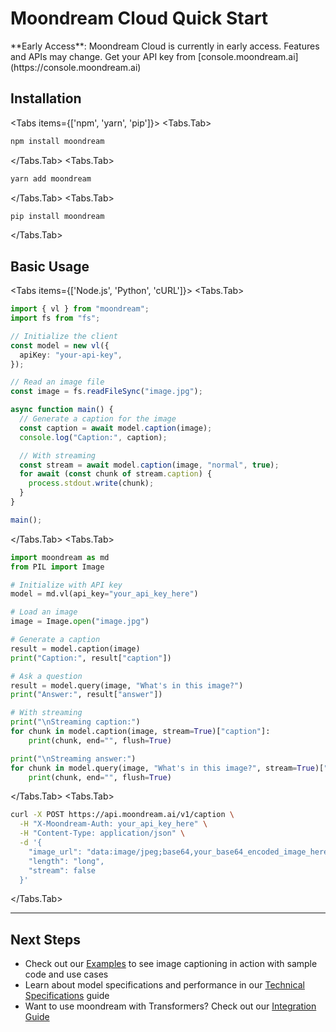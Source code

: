
# Moondream Cloud Quick Start

<Callout type="warning" emoji="🚧">
  **Early Access**: Moondream Cloud is currently in early access. Features and APIs may change.
</Callout>

<Callout type="info">
  Get your API key from [console.moondream.ai](https://console.moondream.ai)
</Callout>

## Installation

<Tabs items={['npm', 'yarn', 'pip']}>
  <Tabs.Tab>
```bash copy
npm install moondream
```
  </Tabs.Tab>
  <Tabs.Tab>
```bash copy
yarn add moondream
```
  </Tabs.Tab>
  <Tabs.Tab>
```bash copy
pip install moondream
```
  </Tabs.Tab>
</Tabs>

## Basic Usage

<Tabs items={['Node.js', 'Python', 'cURL']}>
  <Tabs.Tab>
```typescript
import { vl } from "moondream";
import fs from "fs";

// Initialize the client
const model = new vl({
  apiKey: "your-api-key",
});

// Read an image file
const image = fs.readFileSync("image.jpg");

async function main() {
  // Generate a caption for the image
  const caption = await model.caption(image);
  console.log("Caption:", caption);

  // With streaming
  const stream = await model.caption(image, "normal", true);
  for await (const chunk of stream.caption) {
    process.stdout.write(chunk);
  }
}

main();
```
  </Tabs.Tab>
  <Tabs.Tab>
```python
import moondream as md
from PIL import Image

# Initialize with API key
model = md.vl(api_key="your_api_key_here")

# Load an image
image = Image.open("image.jpg")

# Generate a caption
result = model.caption(image)
print("Caption:", result["caption"])

# Ask a question
result = model.query(image, "What's in this image?")
print("Answer:", result["answer"])

# With streaming
print("\nStreaming caption:")
for chunk in model.caption(image, stream=True)["caption"]:
    print(chunk, end="", flush=True)

print("\nStreaming answer:")
for chunk in model.query(image, "What's in this image?", stream=True)["answer"]:
    print(chunk, end="", flush=True)
```
  </Tabs.Tab>
  <Tabs.Tab>
~~~bash copy
curl -X POST https://api.moondream.ai/v1/caption \
  -H "X-Moondream-Auth: your_api_key_here" \
  -H "Content-Type: application/json" \
  -d '{
    "image_url": "data:image/jpeg;base64,your_base64_encoded_image_here",
    "length": "long",
    "stream": false
  }'
~~~
  </Tabs.Tab>
</Tabs>

---

## Next Steps

- Check out our [Examples](/cookbook/basic-usage) to see image captioning in action with sample code and use cases
- Learn about model specifications and performance in our [Technical Specifications](/technical-specifications) guide
- Want to use moondream with Transformers? Check out our [Integration Guide](/advanced/transformers)
